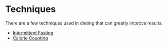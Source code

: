 
<Head>
    <title>Dieting Techniques | Guy Guide</title>
    <meta
        name="description"
        content="A list of Dieting Techniques and where to start"
    />
    <meta
        property="og:description"
        content="Guy Guide | Dieting Techniques"
    />
</Head>

# Techniques

There are a few techniques used in dieting that can greatly improve results.

- [Intermittent Fasting](/techniques/intermittent-fasting)
- [Calorie Counting](/techniques/calorie-counting)
